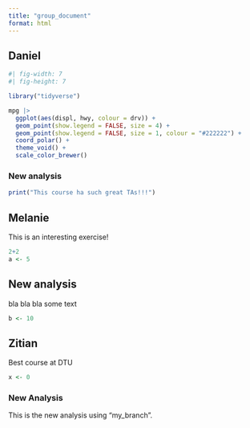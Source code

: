 ```yaml
---
title: "group_document"
format: html
---
```


## Daniel

```r
#| fig-width: 7
#| fig-height: 7

library("tidyverse")

mpg |>
  ggplot(aes(displ, hwy, colour = drv)) + 
  geom_point(show.legend = FALSE, size = 4) + 
  geom_point(show.legend = FALSE, size = 1, colour = "#222222") + 
  coord_polar() + 
  theme_void() + 
  scale_color_brewer()
```

### New analysis

```r
print("This course ha such great TAs!!!")
```

## Melanie

This is an interesting exercise!

```r
2+2 
a <- 5
```

## New analysis

bla bla bla some text

```r
b <- 10
```

## Zitian

Best course at DTU

```r
x <- 0
```

### New Analysis

This is the new analysis using "my_branch".
